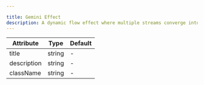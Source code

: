 ```yaml
---

title: Gemini Effect
description: A dynamic flow effect where multiple streams converge into a central area and diverge again. The smooth gradients, wave-like paths, and grid background create a futuristic and mesmerizing animation.
---
```

<ComponentBlock directory="gemini-effect" fileName="default" />

| Attribute   | Type   | Default |
| ----------- | ------ | ------- |
| title       | string | -       |
| description | string | -       |
| className   | string | -       |

